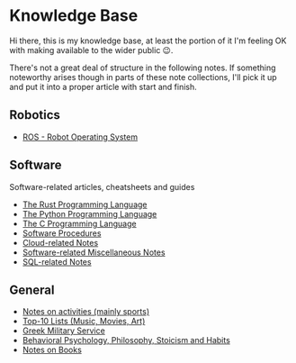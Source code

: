 = Knowledge Base =

Hi there, this is my knowledge base, at least the portion of it I'm feeling OK
with making available to the wider public 😉.

There's not a great deal of structure in the following notes. If something
noteworthy arises though in parts of these note collections, I'll pick it up and
put it into a proper article with start and finish.

== Robotics ==

* [[software/ros/index.wiki|ROS - Robot Operating System]]

== Software ==

Software-related articles, cheatsheets and guides

* [[software/rust/index.wiki|The Rust Programming Language]]
* [[software/python/index.wiki|The Python Programming Language]]
* [[software/c-programming/index.wiki|The C Programming Language]]
* [[software-procedures/index.wiki|Software Procedures]]
* [[software/cloud/index.wiki|Cloud-related Notes]]
* [[software/misc/index.wiki|Software-related Miscellaneous Notes]]
* [[software/sql/index.wiki|SQL-related Notes]]

== General ==

* [[activities/index.wiki|Notes on activities (mainly sports)]]
* [[top10/index.wiki|Top-10 Lists (Music, Movies, Art)]]
* [[military-service/index.wiki|Greek Military Service]]
* [[philosophy/index.wiki|Behavioral Psychology, Philosophy, Stoicism and Habits]]
* [[books/index.wiki|Notes on Books]]
